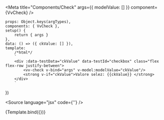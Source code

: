 

<Meta
	title="Components/Check"
	args={{
		modelValue: []
	}}
	component={VvCheck}
/>

	props: Object.keys(argTypes),
	components: { VvCheck },
	setup() {
		return { args }
	},
	data: () => ({ ckValue: [] }),
	template:
		/*html*/
		`
		<div :data-testData="ckValue" data-testId="checkbox" class="flex flex-row justify-between">
			<vv-check v-bind="args" v-model:modelValue="ckValue"/>
			<strong v-if="ckValue">Valore selez: {{ckValue}} </strong> 
		</div>
        `
})

<Source language="jsx" code={'<vv-check/>'} />

<Canvas>
	<Story
		name="vv-check"
		args={{
			id: 1,
			label: 'opzione 1',
			name: 'ck1',
			disabled: false,
			switch: false,
			binary: false,
			modelValue: [],
			value: 1
		}}
		argTypes={{
			id: {
				description: 'Id input element.',
				table: { category: 'Attributes' }
			},
			name: {
				description: 'Nome input element',
				table: { category: 'Attributes' }
			},
			value: {
				description: 'Valore input element',
				table: { category: 'Attributes' }
			}
		}}>
		{Template.bind({})}
	</Story>
</Canvas>

<ArgsTable story="vv-check" />
